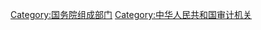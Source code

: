 {{Catmore|中华人民共和国审计署}}

[[Category:国务院组成部门|Category:国务院组成部门]]
[[Category:中华人民共和国审计机关|Category:中华人民共和国审计机关]]